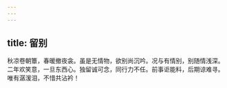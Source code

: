 ```yaml
---
---
---
```

title: 留别
---



秋凉卷朝簟，春暖撤夜衾。虽是无情物，欲别尚沉吟。况与有情别，别随情浅深。二年欢笑意，一旦东西心。独留诚可念，同行力不任。前事讵能料，后期谅难寻。唯有潺湲泪，不惜共沾衿！